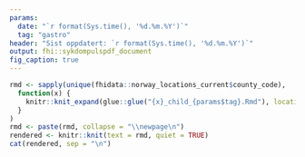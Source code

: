 ```yaml
---
params:
  date: "`r format(Sys.time(), '%d.%m.%Y')`"
  tag: "gastro"
header: "Sist oppdatert: `r format(Sys.time(), '%d.%m.%Y')`"
output: fhi::sykdompulspdf_document
fig_caption: true
---
```


```r
rmd <- sapply(unique(fhidata::norway_locations_current$county_code),
  function(x) {
    knitr::knit_expand(glue::glue("{x}_child_{params$tag}.Rmd"), location_code = x, x_tag = params$tag)
  }
)
rmd <- paste(rmd, collapse = "\\newpage\n")
rendered <- knitr::knit(text = rmd, quiet = TRUE)
cat(rendered, sep = "\n")
``` 

